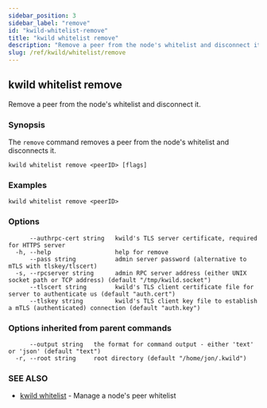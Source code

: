 ```yaml
---
sidebar_position: 3
sidebar_label: "remove"
id: "kwild-whitelist-remove"
title: "kwild whitelist remove"
description: "Remove a peer from the node's whitelist and disconnect it."
slug: /ref/kwild/whitelist/remove
---
```


## kwild whitelist remove

Remove a peer from the node's whitelist and disconnect it.

### Synopsis

The `remove` command removes a peer from the node's whitelist and disconnects it.

```
kwild whitelist remove <peerID> [flags]
```

### Examples

```
kwild whitelist remove <peerID>
```

### Options

```
      --authrpc-cert string   kwild's TLS server certificate, required for HTTPS server
  -h, --help                  help for remove
      --pass string           admin server password (alternative to mTLS with tlskey/tlscert)
  -s, --rpcserver string      admin RPC server address (either UNIX socket path or TCP address) (default "/tmp/kwild.socket")
      --tlscert string        kwild's TLS client certificate file for server to authenticate us (default "auth.cert")
      --tlskey string         kwild's TLS client key file to establish a mTLS (authenticated) connection (default "auth.key")
```

### Options inherited from parent commands

```
      --output string   the format for command output - either 'text' or 'json' (default "text")
  -r, --root string     root directory (default "/home/jon/.kwild")
```

### SEE ALSO

* [kwild whitelist](/docs/ref/kwild/whitelist)	 - Manage a node's peer whitelist

